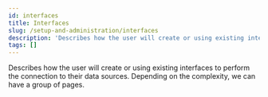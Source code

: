 ```yaml
---
id: interfaces
title: Interfaces
slug: /setup-and-administration/interfaces
description: 'Describes how the user will create or using existing interfaces to perform the connection to their data sources. Depending on the complexity, we can have a group of pages.'
tags: []
---
```


Describes how the user will create or using existing interfaces to perform the connection to their data sources. Depending on the complexity, we can have a group of pages.
